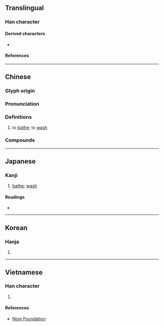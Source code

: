 {{character info/new}}
==Translingual==

===Han character===
{{Han char|rn=85|rad=水|as=13|sn=16|four=36194|canj=ERRD|ids=⿰氵喿}}

====Derived characters====
* {{l|mul|[[藻]], [[𮆼]], [[𤒕]]}}

====References====
{{Han ref|kx=0652.400|dkj=18379|dj=1062.290|hdz=31756.050|uh=6FA1}}

----

==Chinese==
{{zh-forms}}

===Glyph origin===
{{Han etym}}

===Pronunciation===
{{zh-pron
|m=zǎo
|m-s=
|c=zou2,cou3
|c-t=
|g=
|h=pfs=
|j=
|md=
|mn=chó
|mn-t=
|w=
|x=
|mc=y
|oc=y
|cat=v
}}

===Definitions===
{{zh-hanzi}}

# to [[bathe]]; to [[wash]]

===Compounds===
{{zh-der|冷水澡|搓澡|擦澡|洗澡|澡堂|澡盆|澡盤|澡豆|澡身浴德|澡雪}}

----

==Japanese==

===Kanji===
{{ja-kanji|grade=|rs=水13}}

# [[bathe]]; [[wash]]

====Readings====
* {{ja-readings
|goon=そう
|kanon=そう
|kun=あら-う}}

----

==Korean==

===Hanja===
{{ko-hanja|hangeul=조|eumhun=|rv=jo|mr=cho|y=co}}

# {{defn|lang=ko|sort=水13}}

----

==Vietnamese==

===Han character===
{{vi-hantu|rs=水13|tảo}}

# {{defn|lang=vi|sort=水13}}

====References====
* [http://nomfoundation.org/common/nom_details.php?codepoint=6fa1 Nom Foundation]